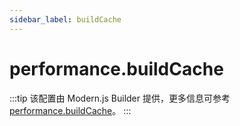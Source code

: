 ```yaml
---
sidebar_label: buildCache
---
```


# performance.buildCache

:::tip
该配置由 Modern.js Builder 提供，更多信息可参考 [performance.buildCache](https://modernjs.dev/builder/api/config-performance.html#performance-buildcache)。
:::


<Main />
